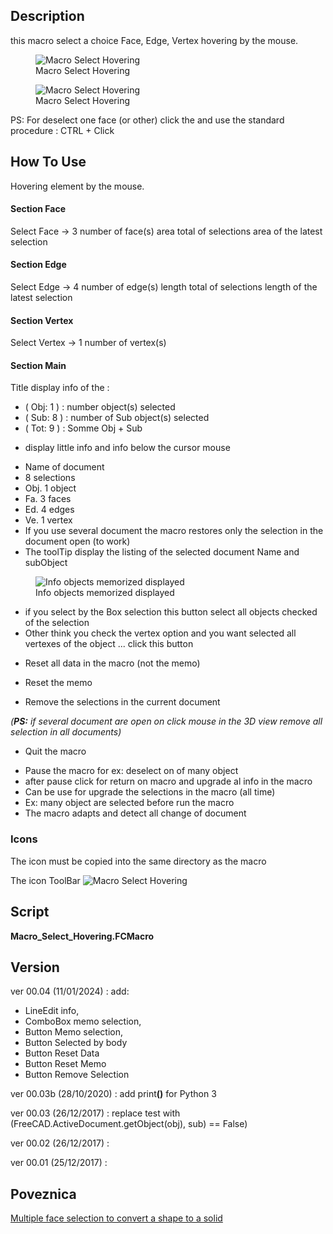 <languages/>
{{Macro
|Name=Macro Select Hovering
|Icon=Macro_Select_Hovering.png
|Description=This macro select a choice Face, Edge, Vertex hovering by the mouse.<br/>PS: For unselected one face (or other) click the {{KEY|Pause grab}} and use the standard procedure : CTRL + Click 
|Author=Mario52
|Version=00.04
|Date=2024-01-11
|FCVersion=All
|Download=[https://www.freecadweb.org/wiki/images/d/d8/Macro_Select_Hovering.png ToolBar Icon]
}}

==Description== 

this macro select a choice Face, Edge, Vertex hovering by the mouse.


[[File:Select_Hovering00.gif|Macro Select Hovering]]


{{Codeextralink|https://gist.githubusercontent.com/mario52a/7ebe6b3fd047441114d9d0e08ceddd63/raw/f9dea03a0327b48c76a7c3e9d7cd391b5093a8cf/Macro%2520Select%2520Hovering.FCMacro}}


[[File:Macro Select Hovering 00.png|Macro Select Hovering]]

PS: For deselect one face (or other) click the {{KEY|Pause grab}} and use the standard procedure : CTRL + Click 

==How To Use==

Hovering element by the mouse.

====Section Face====

{{CheckBox}} Select Face → 3 number of face(s)
{{LineEdit|300.0}} area total of selections
{{LineEdit|100.0}} area of the latest selection

====Section Edge====

{{CheckBox}} Select Edge → 4 number of edge(s)
{{LineEdit|40.0}} length total of selections
{{LineEdit|10.0}} length of the latest selection

====Section Vertex====

{{CheckBox}} Select Vertex → 1 number of vertex(s)

====Section Main====

Title display info of the :
*( Obj: 1 ) : number object(s) selected
*( Sub: 8 ) : number of Sub object(s) selected
*( Tot: 9 ) : Somme Obj + Sub

{{LineEdit|Unnamed: Box. Face6 (1.34,2.64,10.0)}}

* display little info and info below the cursor mouse

{{ComboBox|Unnamed: 1 : (8 sel.) (Obj. 1, Fa. 3, Ed. 4, Ve. 1) }}

*Name of document
*8 selections
*Obj. 1 object
*Fa. 3 faces
*Ed. 4 edges
*Ve. 1 vertex
*If you use several document the macro restores only the selection in the document open (to work)
*The toolTip display the listing of the selected document Name and subObject

[[File:Macro_Select_Hovering_01.png|Info objects memorized displayed]]

{{Button|Selected by Box}}

*if you select by the Box selection this button select all objects checked of the selection
*Other think you check the vertex option and you want selected all vertexes of the object ... click this button

{{Button|Reset Data}}

*Reset all data in the macro (not the memo)

{{Button|Reset Memo}}

*Reset the memo

{{Button|Remove selection}}

*Remove the selections in the current document
''('''PS:''' if several document are open on click mouse in the 3D view remove all selection in all documents)''

{{Button|Quit}}

*Quit the macro

{{Button|Pause grab/Refresh}}

*Pause the macro for ex: deselect on of many object
*after pause click for return on macro and upgrade al info in the macro
*Can be use for upgrade the selections in the macro (all time)
*Ex: many object are selected before run the macro
*The macro adapts and detect all change of document

===Icons===

The icon must be copied into the same directory as the macro

The icon ToolBar [[File:Macro Select Hovering.png|Macro Select Hovering]]

==Script== 

'''Macro_Select_Hovering.FCMacro'''

{{CodeDownload|https://gist.github.com/mario52a/7ebe6b3fd047441114d9d0e08ceddd63| Download latest version of the macro}}

==Version== 

ver 00.04 (11/01/2024) : add:
*LineEdit info, 
*ComboBox memo selection, 
*Button Memo selection, 
*Button Selected by body
*Button Reset Data
*Button Reset Memo
*Button Remove Selection

ver 00.03b (28/10/2020) : add print'''()''' for Python 3

ver 00.03 (26/12/2017)  : replace test with (FreeCAD.ActiveDocument.getObject(obj), sub) == False)

ver 00.02 (26/12/2017)  :

ver 00.01 (25/12/2017)  :

<span id="Link"></span>
==Poveznica==

[https://forum.freecadweb.org/viewtopic.php?f=3&t=26370 Multiple face selection to convert a shape to a solid]